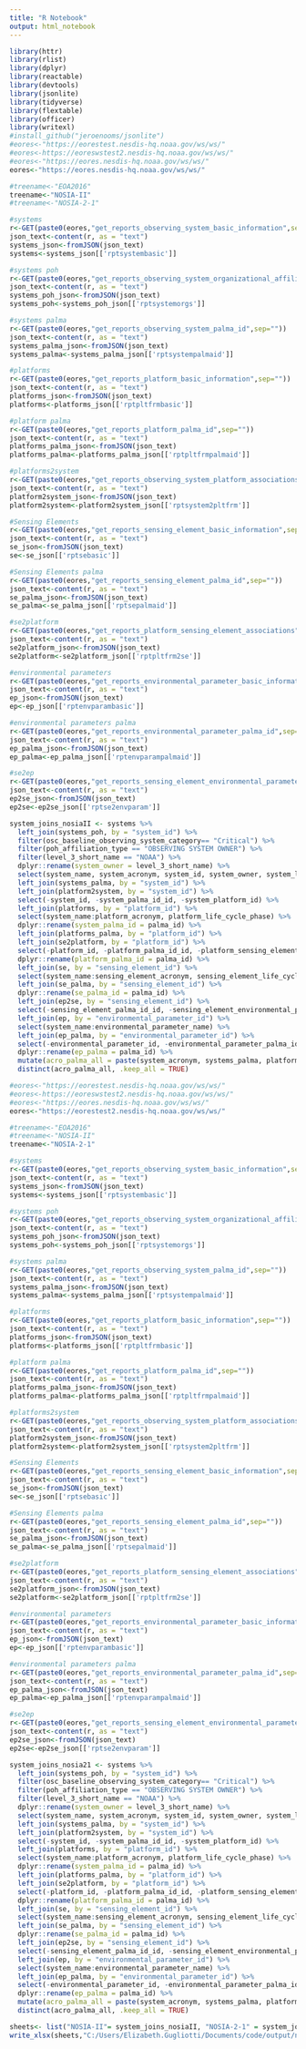 ```yaml
---
title: "R Notebook"
output: html_notebook
---
```



```r
library(httr)
library(rlist)
library(dplyr)
library(reactable)
library(devtools)
library(jsonlite)
library(tidyverse)
library(flextable)
library(officer)
library(writexl)
#install_github("jeroenooms/jsonlite")
#eores<-"https://eorestest.nesdis-hq.noaa.gov/ws/ws/"
#eores<-https://eoreswstest2.nesdis-hq.noaa.gov/ws/ws/"
#eores<-"https://eores.nesdis-hq.noaa.gov/ws/ws/"
eores<-"https://eores.nesdis-hq.noaa.gov/ws/ws/"

#treename<-"EOA2016"
treename<-"NOSIA-II"
#treename<-"NOSIA-2-1"
```

```r
#systems
r<-GET(paste0(eores,"get_reports_observing_system_basic_information",sep=""))
json_text<-content(r, as = "text")
systems_json<-fromJSON(json_text)
systems<-systems_json[['rptsystembasic']]

#systems poh
r<-GET(paste0(eores,"get_reports_observing_system_organizational_affiliations",sep=""))
json_text<-content(r, as = "text")
systems_poh_json<-fromJSON(json_text)
systems_poh<-systems_poh_json[['rptsystemorgs']]

#systems palma
r<-GET(paste0(eores,"get_reports_observing_system_palma_id",sep=""))
json_text<-content(r, as = "text")
systems_palma_json<-fromJSON(json_text)
systems_palma<-systems_palma_json[['rptsystempalmaid']]

#platforms
r<-GET(paste0(eores,"get_reports_platform_basic_information",sep=""))
json_text<-content(r, as = "text")
platforms_json<-fromJSON(json_text)
platforms<-platforms_json[['rptpltfrmbasic']]

#platform palma
r<-GET(paste0(eores,"get_reports_platform_palma_id",sep=""))
json_text<-content(r, as = "text")
platforms_palma_json<-fromJSON(json_text)
platforms_palma<-platforms_palma_json[['rptpltfrmpalmaid']]

#platforms2system
r<-GET(paste0(eores,"get_reports_observing_system_platform_associations",sep=""))
json_text<-content(r, as = "text")
platform2system_json<-fromJSON(json_text)
platform2system<-platform2system_json[['rptsystem2pltfrm']]

#Sensing Elements
r<-GET(paste0(eores,"get_reports_sensing_element_basic_information",sep=""))
json_text<-content(r, as = "text")
se_json<-fromJSON(json_text)
se<-se_json[['rptsebasic']]

#Sensing Elements palma
r<-GET(paste0(eores,"get_reports_sensing_element_palma_id",sep=""))
json_text<-content(r, as = "text")
se_palma_json<-fromJSON(json_text)
se_palma<-se_palma_json[['rptsepalmaid']]

#se2platform
r<-GET(paste0(eores,"get_reports_platform_sensing_element_associations",sep=""))
json_text<-content(r, as = "text")
se2platform_json<-fromJSON(json_text)
se2platform<-se2platform_json[['rptpltfrm2se']]

#environmental parameters
r<-GET(paste0(eores,"get_reports_environmental_parameter_basic_information",sep=""))
json_text<-content(r, as = "text")
ep_json<-fromJSON(json_text)
ep<-ep_json[['rptenvparambasic']]

#environmental parameters palma
r<-GET(paste0(eores,"get_reports_environmental_parameter_palma_id",sep=""))
json_text<-content(r, as = "text")
ep_palma_json<-fromJSON(json_text)
ep_palma<-ep_palma_json[['rptenvparampalmaid']]

#se2ep
r<-GET(paste0(eores,"get_reports_sensing_element_environmental_parameter_associations",sep=""))
json_text<-content(r, as = "text")
ep2se_json<-fromJSON(json_text)
ep2se<-ep2se_json[['rptse2envparam']]
```

```r
system_joins_nosiaII <- systems %>%
  left_join(systems_poh, by = "system_id") %>% 
  filter(osc_baseline_observing_system_category== "Critical") %>%
  filter(poh_affiliation_type == "OBSERVING SYSTEM OWNER") %>%
  filter(level_3_short_name == "NOAA") %>% 
  dplyr::rename(system_owner = level_3_short_name) %>% 
  select(system_name, system_acronym, system_id, system_owner, system_life_cycle_phase) %>%
  left_join(systems_palma, by = "system_id") %>%
  left_join(platform2system, by = "system_id") %>% 
  select(-system_id, -system_palma_id_id, -system_platform_id) %>%
  left_join(platforms, by = "platform_id") %>% 
  select(system_name:platform_acronym, platform_life_cycle_phase) %>% 
  dplyr::rename(system_palma_id = palma_id) %>% 
  left_join(platforms_palma, by = "platform_id") %>%
  left_join(se2platform, by = "platform_id") %>%
  select(-platform_id, -platform_palma_id_id, -platform_sensing_element_id) %>%
  dplyr::rename(platform_palma_id = palma_id) %>%
  left_join(se, by = "sensing_element_id") %>% 
  select(system_name:sensing_element_acronym, sensing_element_life_cycle_phase) %>% 
  left_join(se_palma, by = "sensing_element_id") %>% 
  dplyr::rename(se_palma_id = palma_id) %>%
  left_join(ep2se, by = "sensing_element_id") %>% 
  select(-sensing_element_palma_id_id, -sensing_element_environmental_parameter_id) %>% 
  left_join(ep, by = "environmental_parameter_id") %>% 
  select(system_name:environmental_parameter_name) %>% 
  left_join(ep_palma, by = "environmental_parameter_id") %>% 
  select(-environmental_parameter_id, -environmental_parameter_palma_id_id, -sensing_element_id) %>%
  dplyr::rename(ep_palma = palma_id) %>%
  mutate(acro_palma_all = paste(system_acronym, systems_palma, platform_acronym, platforms_palma, sensing_element_acronym, se_palma, ep_palma, sep = ";")) %>%
  distinct(acro_palma_all, .keep_all = TRUE)
```


```r
#eores<-"https://eorestest.nesdis-hq.noaa.gov/ws/ws/"
#eores<-https://eoreswstest2.nesdis-hq.noaa.gov/ws/ws/"
#eores<-"https://eores.nesdis-hq.noaa.gov/ws/ws/"
eores<-"https://eorestest2.nesdis-hq.noaa.gov/ws/ws/"

#treename<-"EOA2016"
#treename<-"NOSIA-II"
treename<-"NOSIA-2-1"

#systems
r<-GET(paste0(eores,"get_reports_observing_system_basic_information",sep=""))
json_text<-content(r, as = "text")
systems_json<-fromJSON(json_text)
systems<-systems_json[['rptsystembasic']]

#systems poh
r<-GET(paste0(eores,"get_reports_observing_system_organizational_affiliations",sep=""))
json_text<-content(r, as = "text")
systems_poh_json<-fromJSON(json_text)
systems_poh<-systems_poh_json[['rptsystemorgs']]

#systems palma
r<-GET(paste0(eores,"get_reports_observing_system_palma_id",sep=""))
json_text<-content(r, as = "text")
systems_palma_json<-fromJSON(json_text)
systems_palma<-systems_palma_json[['rptsystempalmaid']]

#platforms
r<-GET(paste0(eores,"get_reports_platform_basic_information",sep=""))
json_text<-content(r, as = "text")
platforms_json<-fromJSON(json_text)
platforms<-platforms_json[['rptpltfrmbasic']]

#platform palma
r<-GET(paste0(eores,"get_reports_platform_palma_id",sep=""))
json_text<-content(r, as = "text")
platforms_palma_json<-fromJSON(json_text)
platforms_palma<-platforms_palma_json[['rptpltfrmpalmaid']]

#platforms2system
r<-GET(paste0(eores,"get_reports_observing_system_platform_associations",sep=""))
json_text<-content(r, as = "text")
platform2system_json<-fromJSON(json_text)
platform2system<-platform2system_json[['rptsystem2pltfrm']]

#Sensing Elements
r<-GET(paste0(eores,"get_reports_sensing_element_basic_information",sep=""))
json_text<-content(r, as = "text")
se_json<-fromJSON(json_text)
se<-se_json[['rptsebasic']]

#Sensing Elements palma
r<-GET(paste0(eores,"get_reports_sensing_element_palma_id",sep=""))
json_text<-content(r, as = "text")
se_palma_json<-fromJSON(json_text)
se_palma<-se_palma_json[['rptsepalmaid']]

#se2platform
r<-GET(paste0(eores,"get_reports_platform_sensing_element_associations",sep=""))
json_text<-content(r, as = "text")
se2platform_json<-fromJSON(json_text)
se2platform<-se2platform_json[['rptpltfrm2se']]

#environmental parameters
r<-GET(paste0(eores,"get_reports_environmental_parameter_basic_information",sep=""))
json_text<-content(r, as = "text")
ep_json<-fromJSON(json_text)
ep<-ep_json[['rptenvparambasic']]

#environmental parameters palma
r<-GET(paste0(eores,"get_reports_environmental_parameter_palma_id",sep=""))
json_text<-content(r, as = "text")
ep_palma_json<-fromJSON(json_text)
ep_palma<-ep_palma_json[['rptenvparampalmaid']]

#se2ep
r<-GET(paste0(eores,"get_reports_sensing_element_environmental_parameter_associations",sep=""))
json_text<-content(r, as = "text")
ep2se_json<-fromJSON(json_text)
ep2se<-ep2se_json[['rptse2envparam']]
```

```r
system_joins_nosia21 <- systems %>%
  left_join(systems_poh, by = "system_id") %>% 
  filter(osc_baseline_observing_system_category== "Critical") %>%
  filter(poh_affiliation_type == "OBSERVING SYSTEM OWNER") %>%
  filter(level_3_short_name == "NOAA") %>% 
  dplyr::rename(system_owner = level_3_short_name) %>% 
  select(system_name, system_acronym, system_id, system_owner, system_life_cycle_phase) %>%
  left_join(systems_palma, by = "system_id") %>%
  left_join(platform2system, by = "system_id") %>% 
  select(-system_id, -system_palma_id_id, -system_platform_id) %>%
  left_join(platforms, by = "platform_id") %>% 
  select(system_name:platform_acronym, platform_life_cycle_phase) %>% 
  dplyr::rename(system_palma_id = palma_id) %>% 
  left_join(platforms_palma, by = "platform_id") %>%
  left_join(se2platform, by = "platform_id") %>%
  select(-platform_id, -platform_palma_id_id, -platform_sensing_element_id) %>%
  dplyr::rename(platform_palma_id = palma_id) %>%
  left_join(se, by = "sensing_element_id") %>% 
  select(system_name:sensing_element_acronym, sensing_element_life_cycle_phase) %>% 
  left_join(se_palma, by = "sensing_element_id") %>% 
  dplyr::rename(se_palma_id = palma_id) %>%
  left_join(ep2se, by = "sensing_element_id") %>% 
  select(-sensing_element_palma_id_id, -sensing_element_environmental_parameter_id) %>% 
  left_join(ep, by = "environmental_parameter_id") %>% 
  select(system_name:environmental_parameter_name) %>% 
  left_join(ep_palma, by = "environmental_parameter_id") %>% 
  select(-environmental_parameter_id, -environmental_parameter_palma_id_id, -sensing_element_id) %>%
  dplyr::rename(ep_palma = palma_id) %>%
  mutate(acro_palma_all = paste(system_acronym, systems_palma, platform_acronym, platforms_palma, sensing_element_acronym, se_palma, ep_palma, sep = ";")) %>%
  distinct(acro_palma_all, .keep_all = TRUE)
```

```r
sheets<- list("NOSIA-II"= system_joins_nosiaII, "NOSIA-2-1" = system_joins_nosia21)
write_xlsx(sheets,"C:/Users/Elizabeth.Gugliotti/Documents/code/output/noaa_critical_palma.xlsx")
```

